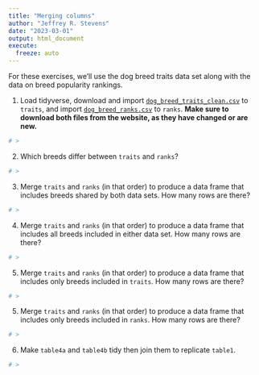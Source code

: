 ```yaml
---
title: "Merging columns"
author: "Jeffrey R. Stevens"
date: "2023-03-01"
output: html_document
execute:
  freeze: auto
---
```


For these exercises, we'll use the dog breed traits data set along with the data on breed popularity rankings. 

1. Load tidyverse, download and import [`dog_breed_traits_clean.csv`](https://jeffreyrstevens.github.io/dpavir2025/data/dog_breed_traits_clean.csv) to `traits`, and import [`dog_breed_ranks.csv`](https://jeffreyrstevens.github.io/dpavir2025/data/dog_breed_ranks.csv) to `ranks`. **Make sure to download both files from the website, as they have changed or are new.**

```r
# >
```

2. Which breeds differ between `traits` and `ranks`?

```r
# >
```

3. Merge `traits` and `ranks` (in that order) to produce a data frame that includes breeds shared by both data sets. How many rows are there?

```r
# >
```


4. Merge `traits` and `ranks` (in that order) to produce a data frame that includes all breeds included in either data set. How many rows are there?

```r
# >
```

5. Merge `traits` and `ranks` (in that order) to produce a data frame that includes only breeds included in `traits`. How many rows are there?

```r
# >
```

5. Merge `traits` and `ranks` (in that order) to produce a data frame that includes only breeds included in `ranks`. How many rows are there?

```r
# >
```

6. Make `table4a` and `table4b` tidy then join them to replicate `table1`.

```r
# >
```

